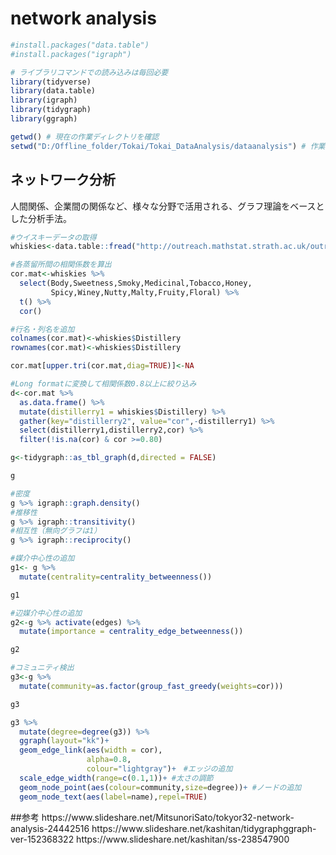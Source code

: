 # network analysis

```r
#install.packages("data.table")
#install.packages("igraph")

# ライブラリコマンドでの読み込みは毎回必要
library(tidyverse)
library(data.table)
library(igraph)
library(tidygraph)
library(ggraph)

getwd() # 現在の作業ディレクトリを確認
setwd("D:/Offline_folder/Tokai/Tokai_DataAnalysis/dataanalysis") # 作業ディレクトリの変更

```

## ネットワーク分析
人間関係、企業間の関係など、様々な分野で活用される、グラフ理論をベースとした分析手法。

```r
#ウイスキーデータの取得
whiskies<-data.table::fread("http://outreach.mathstat.strath.ac.uk/outreach/nessie/datasets/whiskies.txt",header=TRUE)

#各蒸留所間の相関係数を算出
cor.mat<-whiskies %>% 
  select(Body,Sweetness,Smoky,Medicinal,Tobacco,Honey,
         Spicy,Winey,Nutty,Malty,Fruity,Floral) %>% 
  t() %>% 
  cor()

#行名・列名を追加
colnames(cor.mat)<-whiskies$Distillery
rownames(cor.mat)<-whiskies$Distillery

cor.mat[upper.tri(cor.mat,diag=TRUE)]<-NA

#Long formatに変換して相関係数0.8以上に絞り込み
d<-cor.mat %>% 
  as.data.frame() %>% 
  mutate(distillerry1 = whiskies$Distillery) %>% 
  gather(key="distillerry2", value="cor",-distillerry1) %>% 
  select(distillerry1,distillerry2,cor) %>% 
  filter(!is.na(cor) & cor >=0.80)
```

```r
g<-tidygraph::as_tbl_graph(d,directed = FALSE)

g

#密度
g %>% igraph::graph.density()
#推移性
g %>% igraph::transitivity()
#相互性（無向グラフは1）
g %>% igraph::reciprocity()

#媒介中心性の追加
g1<- g %>%
  mutate(centrality=centrality_betweenness())

g1

#辺媒介中心性の追加
g2<-g %>% activate(edges) %>%
  mutate(importance = centrality_edge_betweenness())

g2

#コミュニティ検出
g3<-g %>% 
  mutate(community=as.factor(group_fast_greedy(weights=cor)))

g3
```

```r
g3 %>% 
  mutate(degree=degree(g3)) %>% 
  ggraph(layout="kk")+
  geom_edge_link(aes(width = cor),
                 alpha=0.8,
                 colour="lightgray")+　#エッジの追加
  scale_edge_width(range=c(0.1,1))+ #太さの調節
  geom_node_point(aes(colour=community,size=degree))+ #ノードの追加
  geom_node_text(aes(label=name),repel=TRUE)
```
##参考
https://www.slideshare.net/MitsunoriSato/tokyor32-network-analysis-24442516
https://www.slideshare.net/kashitan/tidygraphggraph-ver-152368322
https://www.slideshare.net/kashitan/ss-238547900


